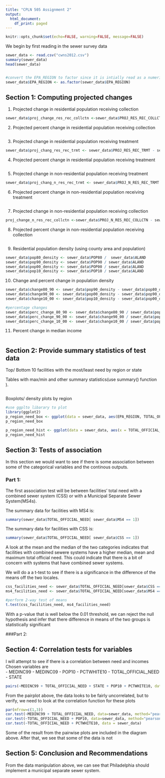```yaml
---
title: "CPLN 505 Assignment 2"
output:
  html_document:
    df_print: paged
---
```

```r
knitr::opts_chunk$set(echo=FALSE, warning=FALSE, message=FALSE)
```

We begin by first reading in the sewer survey data

```r
sewer_data <- read.csv("cwns2012.csv")
summary(sewer_data)
head(sewer_data)


#convert the EPA_REGION to factor since it is intially read as a numeric character
sewer_data$EPA_REGION <- as.factor(sewer_data$EPA_REGION)

```
## Section 1: Computing projected changes ##
1. Projected change in residential population receiving collection 
```r
sewer_data$proj_change_res_rec_collctn <-sewer_data$PROJ_RES_REC_COLLCTN - sewer_data$PRES_RES_REC_COLLCTN

```
2. Projected percent change in residential population receiving collection
```r

```
3. Projected change in residential population receiving treatment
```r
sewer_data$proj_chang_res_rec_trmt <- sewer_data$PROJ_RES_REC_TRMT - sewer_data$PRES_RES_REC_TRMT
```
4. Projected percent change in residential population receiving treatment
```r

```
5. Projected change in non-residential population receiving treatment
```r
sewer_data$proj_chang_n_res_rec_trmt <- sewer_data$PROJ_N_RES_REC_TRMT - sewer_data$PRES_N_RES_REC_TRTM
```
6. Projected percent change in non-residential population receiving treatment
```r

```
7. Projected change in non-residential population receiving collection
```r
proj_change_n_res_rec_collctn <-sewer_data$PROJ_N_RES_REC_COLLCTN - sewer_data$PRES_N_RES_REC_COLLCTN
```
8. Projected percent change in non-residential population receiving collection
```r

```
9. Residential population density (using county area and population)
```r
sewer_data$pop80_density <- sewer_data$POP80 /  sewer_data$ALAND
sewer_data$pop90_density <- sewer_data$POP90 / sewer_data$ALAND
sewer_data$pop00_density <- sewer_data$POP00 / sewer_data$ALAND
sewer_data$pop10_density <- sewer_data$POP10 / sewer_data$ALAND
```
10. Change and percent change in population density
```r
sewer_data$change80_90 <- sewer_data$pop90_density - sewer_data$pop80_density
sewer_data$change90_00 <- sewer_data$pop00_density - sewer_data$pop90_density
sewer_data$change10_00 <- sewer_data$pop10_density - sewer_data$pop00_density

#percentage changes
sewer_data$perc_change_80_90 <- sewer_data$change80_90 / sewer_data$pop80_density * 100
sewer_data$perc_change_90_00 <- sewer_data$change90_00 / sewer_data$pop90_density * 100
sewer_data$perc_change_10_00 <- sewer_data$change10_00 / sewer_data$pop00_density * 100

```
11. Percent change in median income
```r


```

## Section 2: Provide summary statistics of test data
Top/ Bottom 10 facilities with the most/least need by region or state


Tables with max/min and other summary statistics(use summary() function ).

```r


```


Boxplots/ density plots by region
```r

#use ggplto libarary to plot 
library(ggplot2)
p_region_need_box <- ggplot(data = sewer_data, aes(EPA_REGION, TOTAL_OFFICIAL_NEED)) + geom_boxplot() + xlab("EPA Region") + ylab("Total Official Need")
p_region_need_box

p_region_need_hist <- ggplot(data = sewer_data, aes(x = TOTAL_OFFICIAL_NEED)) + geom_density()
p_region_need_hist

```



## Section 3: Tests of association 

In this section we would want to see if there is some association between some of the categorical variables and the continous outputs. 

### Part 1: 
The first association test will be between facilities' total need with a combined sewer system (CSS) or with a Municipal Separate Sewer System(MS4s).  

The summary data for facilities with MS4 is: 

```r
summary(sewer_data$TOTAL_OFFICIAL_NEED[ sewer_data$MS4 == 1])
```
The summary data for facilities with CSS is: 
```r
summary(sewer_data$TOTAL_OFFICIAL_NEED[ sewer_data$CSS == 1])
```
A look at the mean and the median of the two categories indicates that facilities with combined sewere systems have a higher median, mean and maximum total official need. This could indicate that there is a bit of concern with systems that have combined sewer systems.  

We will do a a t-test to see if there is a significance in the difference of the means off the two locales.
```r
css_facilities_need <- sewer_data$TOTAL_OFFICIAL_NEED[sewer_data$CSS == 1]
ms4_facilities_need <- sewer_data$TOTAL_OFFICIAL_NEED[sewer_data$MS4 == 1]

#perform 2-way test of means
t.test(css_facilities_need, ms4_facilities_need)
```

With a p-value that is well below the 0.01 threshold, we can reject the null hypothesis and infer that there difference in means of the two groups is statistically significant

###Part 2:


## Section 4: Correlation tests for variables 
I will attempt to see if there is a correlation between need and incomes
Chosen variables are  
  - MEDINC99
  - MEDINC09
  - POP10
  - PCTWHITE10
  - TOTAL_OFFICIAL_NEED
  - STATE
  
```R
pairs(~MEDINC99 + TOTAL_OFFICIAL_NEED + STATE + POP10 + PCTWHITE10, data=sewer_data, main="Correlation plot")
```
From the pairplot above, the data looks to be fairly uncorrelated, but to verify, we need to look at the correlation function for these plots
```r
par(mfrow=c(1,3))
cor.test(~MEDINC99 + TOTAL_OFFICIAL_NEED, data=sewer_data, method="pearson")
cor.test(~TOTAL_OFFICIAL_NEED + POP10, data=sewer_data, method="pearson")
cor.test(~TOTAL_OFFICIAL_NEED + PCTWHITE10, data = sewer_data)
```
Some of the result from the pairwise plots are included in the diagram above. After that, we see that some of the data is not 

## Section 5: Conclusion and Recommendations 
From the data manipulation above, we can see that Philadelphia should implement a municipal separate sewer system. 

